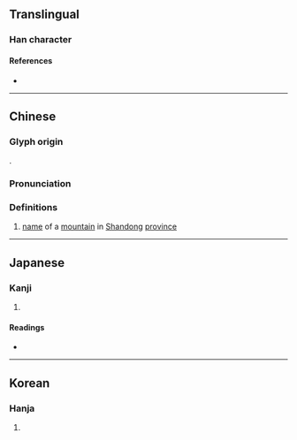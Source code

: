 {{character info/new}}
==Translingual==

===Han character===
{{Han char|rn=46|rad=山|as=07|sn=10|four=47271|canj=KHNGU|ids=⿰犭⿱丑山}}

====References====
* {{Han ref|kx=0311.330|dkj=08096|dj=0612.020|hdz=21350.090|uh=5CF1|ud=23793|bh=D16F|bd=53615}}

----

==Chinese==
{{zh-forms|alt=𤞍,嶩,巎,巙,𡿟,𡿚,𡾂}}

===Glyph origin===
{{Han etym}}
{{Han compound|狃|山|ls=psc|c1=p|c2=s}}.

===Pronunciation===
{{zh-pron
|m=náo
|c=naau4
|mc=y
|oc=y
|ma=
|cat=pn
}}

===Definitions===
{{zh-hanzi}}

# [[name]] of a [[mountain]] in [[Shandong]] [[province]]

{{zh-cat|Mountains}}

----

==Japanese==

===Kanji===
{{ja-kanji|grade=|rs=山07}}

# {{rfdef|ja|sort=山07}}

====Readings====
* {{ja-readings|on=どう,のう|kun=}}

----

==Korean==

===Hanja===
{{ko-hanja|hangeul=노|rv=no|mr=no}}

# {{rfdef|ko|sort=山07}}